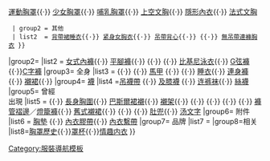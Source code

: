 {{Navbox
| name = 女性內衣
|title = [[女式内衣]]
|titlestyle= 
|groupstyle= 
|state = {{{state<includeonly>|collapsed</includeonly>}}}<!-- uncollapesd -->
|image = [[File:Cluttered lingerie drawer.jpg|90px]]
|group1= {{Nowrap|上半身}}
|list1 = {{Navbox subgroup
  | groupstyle =
  | group1 = [[胸罩款式列表|胸罩種類]]
  | list1  = [[无肩带胸罩]]{{·}} [[鋼圈胸罩]]{{·}} [[運動胸罩]]{{·}} [[少女胸罩]]{{·}} [[哺乳胸罩]]{{·}} [[上空胸罩|上空文胸]]{{·}} [[隱形內衣]]{{·}} [[法式文胸]]
  | group2 = 其他
  | list2  = [[背帶裙睡衣]]{{·}} [[紧身女胸衣]]{{·}} [[吊帶背心]]{{·}} {{tsl|en|Negligee|長睡袍}}{{·}} [[無吊帶連褲胸衣]] }}
|group2= {{Nowrap|下半身}}
|list2 = [[女式內褲]]{{·}} [[平腳褲]]{{·}} {{tsl|en|Tap pants|寬短褲}}{{·}} {{tsl|en|Girdle|提臀褲}}{{·}} [[比基尼泳衣]]{{·}} [[G弦褲]]{{·}}[[C字褲]]
|group3= 全身
|list3 = {{tsl|en|BodyBriefer|緊身全幫胸衣}}{{·}} {{tsl|en|Corsage (bodice)|彈力緊身胸衣}}{{·}} [[束腹|馬甲]]<!--[[:en:Corset]]-->{{·}} {{tsl|en|Corselet|連胸罩提臀褲}}{{·}} [[睡衣]]{{·}} [[連身褲]]{{·}} [[襯裙]]{{·}} {{tsl|en|Teddy (lingerie)|女式連身內衣|連身內衣}}
|group4= [[袜子|襪]]
|list4 =[[吊襪帶]] {{·}} [[長襪|及膝襪]] {{·}} [[连裤袜]]{{·}} [[絲襪]]
|group5= 曾經<br />出現
|list5 = {{tsl|en|Chemise|法式寬鬆襯衣}}{{·}} [[巴斯克_(內衣)|長身胸圍]]{{·}} [[巴斯爾裙襯]]{{·}} [[襯架]]{{·}} {{tsl|en|Farthingale|鯨骨圓環裙}}{{·}} {{tsl|en|Hoop skirt|圈環裙}}{{·}} {{tsl|en|Liberty bodice|自由束衣}}{{·}} {{tsl|en|Pannier (clothing)|墊臀寬裙}}{{·}} [[褲管褶邊]]／{{tsl|en|Pantalettes|女式燈籠褲|舊式}}[[燈籠褲]]{{·}} [[舊式襯裙|舊式]][[襯裙]]{{·}} {{tsl|en|Pettipants|半長内襪}}{{·}} {{le|腰封 (服飾)|Waist_cincher|腰封}}{{·}} [[肚兜]]{{·}} [[汤文字]]
|group6= 附件
|list6 = [[胸墊]]<!--[[:en:Falsies]]-->{{·}} [[內衣膠帶]]{{·}} [[內衣繫帶]]
|group7= 品牌
|list7 = {{tsl|en|List of lingerie brands|女性衣物品牌列表}}
|group8=相关
|list8=[[胸罩歷史]]{{·}}[[罩杯]]{{·}}[[情趣内衣]]
}}<noinclude>
{{collapsible option |statename=optional}}
[[Category:服裝導航模板]]</noinclude>